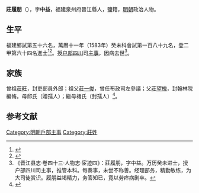 {{明清人物信息框
| 姓名 = 莊履朋
| 原名 =
| 圖片名稱= 
| 圖片大小 =
| 圖片說明 = 
| 最高職務 =
| 國家 = 大明 
| 爵位 =
| 籍貫 = 福建泉州府晉江縣
| 族裔 = 
| 旗籍 = 
| 字號 = 
| 諡號 =
| 出生日期 = 生年不詳
| 出生地點 =
| 逝世日期 = 卒年不詳
| 逝世地點 =
| 墓葬 =
| 配偶 = 
| 親屬 = 
| 出身 =
* 萬曆十一年癸未科進士
| 經歷 =
| 著作 =  
}}
'''莊履朋'''（{{bd|？||？|catIdx=}}），字'''中益'''，福建泉州府晉江縣人，鹽籍，[[明朝|明朝]]政治人物。

== 生平 ==
福建鄉試第五十六名，萬曆十一年（1583年）癸未科會試第一百八十九名，登二甲第六十四名進士<ref>{{Cite book|title=《皇明贡举考》卷五|last=（明）[[张朝瑞|张朝瑞]]|first=|publisher=《续修四库全书》史部第828册|year=|isbn=|location=|pages=}}</ref><ref>{{Cite book|title=贡举志五种 上|last=鲁小俊，江俊伟著|first=|publisher=武汉：武汉大学出版社|year=2009|isbn=978-7-307-07043-1|location=|pages=}}</ref>。授[[户部|户部]][[四川|四川]]司[[主事|主事]]，因病去世<ref>《晋江县志·卷四十三·人物志·宦迹四》：莊履朋，字中益。万历癸未进士，授户部四川司主事，推管本科。每奏事，未尝不称善。经理部务，精勤敏练，为大司徒赏识。履朋益竭精力，务答知已，竟以劳瘁病剧卒。</ref>。

== 家族 ==
曾祖[[莊旺|莊旺]]，封吏部員外郎；祖父[[莊一俊|莊一俊]]，曾任布政司左參議；父[[莊望槐|莊望槐]]，封翰林院編脩。母邱氏（贈孺人）；繼母褚氏（封孺人）<ref>{{Cite book|title=天一阁藏明代科举录选刊 登科录 点校本|last=龚延明主编|first=|publisher=宁波出版社|year=2016|isbn=978-7-5526-2320-8|location=宁波|pages=|quote=《天一閣藏明代科舉錄選刊.登科錄》之《萬曆十一年癸未科殿試登科錄》}}</ref>。

==参考文献==
{{reflist}}

{{萬曆十一年癸未科殿試金榜}}

{{DEFAULTSORT:Zhuang庄}}
[[Category:明朝戶部主事|Category:明朝戶部主事]]
[[Category:莊姓|Category:莊姓]]


{{明朝人物小作品}}